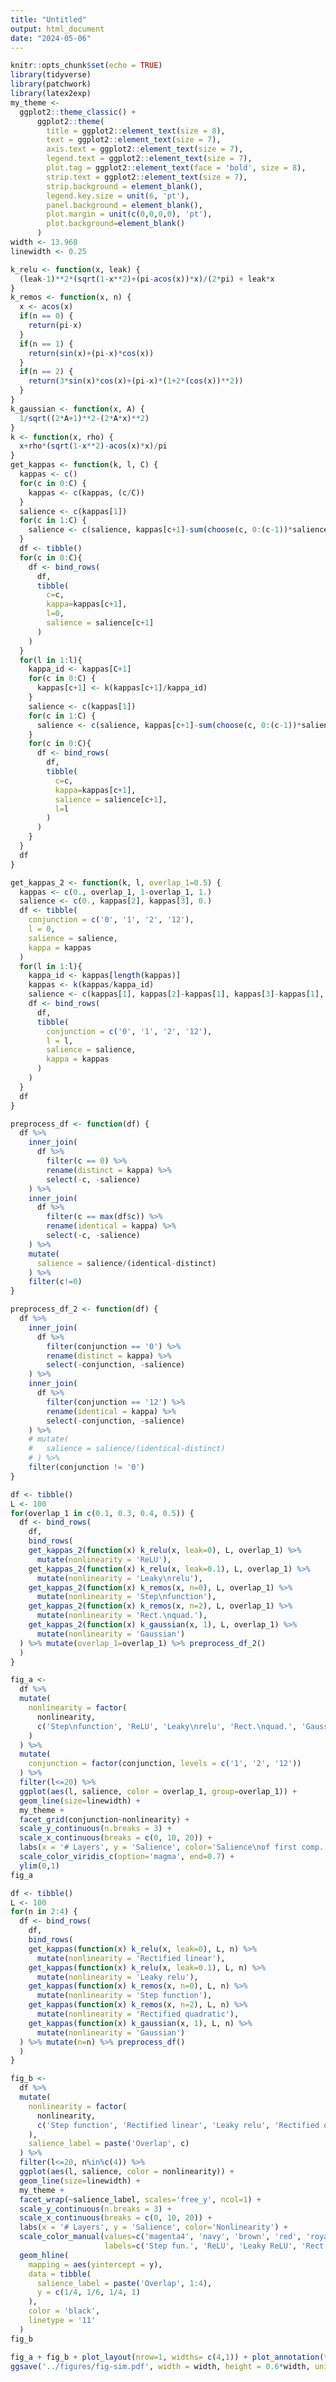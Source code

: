 ```yaml
---
title: "Untitled"
output: html_document
date: "2024-05-06"
---
```


```r
knitr::opts_chunk$set(echo = TRUE)
library(tidyverse)
library(patchwork)
library(latex2exp)
my_theme <-
  ggplot2::theme_classic() +
      ggplot2::theme(
        title = ggplot2::element_text(size = 8),
        text = ggplot2::element_text(size = 7),
        axis.text = ggplot2::element_text(size = 7),
        legend.text = ggplot2::element_text(size = 7),
        plot.tag = ggplot2::element_text(face = 'bold', size = 8),
        strip.text = ggplot2::element_text(size = 7),
        strip.background = element_blank(),
        legend.key.size = unit(6, 'pt'),
        panel.background = element_blank(),
        plot.margin = unit(c(0,0,0,0), 'pt'),
        plot.background=element_blank()
      )
width <- 13.968
linewidth <- 0.25
```

```r
k_relu <- function(x, leak) {
  (leak-1)**2*(sqrt(1-x**2)+(pi-acos(x))*x)/(2*pi) + leak*x
}
k_remos <- function(x, n) {
  x <- acos(x)
  if(n == 0) {
    return(pi-x)
  }
  if(n == 1) {
    return(sin(x)+(pi-x)*cos(x))
  }
  if(n == 2) {
    return(3*sin(x)*cos(x)+(pi-x)*(1+2*(cos(x))**2))
  }
}
k_gaussian <- function(x, A) {
  1/sqrt((2*A+1)**2-(2*A*x)**2)
}
k <- function(x, rho) {
  x+rho*(sqrt(1-x**2)-acos(x)*x)/pi
}
get_kappas <- function(k, l, C) {
  kappas <- c()
  for(c in 0:C) {
    kappas <- c(kappas, (c/C))
  }
  salience <- c(kappas[1])
  for(c in 1:C) {
    salience <- c(salience, kappas[c+1]-sum(choose(c, 0:(c-1))*salience))
  }
  df <- tibble()
  for(c in 0:C){
    df <- bind_rows(
      df,
      tibble(
        c=c,
        kappa=kappas[c+1],
        l=0,
        salience = salience[c+1]
      )
    )
  }
  for(l in 1:l){
    kappa_id <- kappas[C+1]
    for(c in 0:C) {
      kappas[c+1] <- k(kappas[c+1]/kappa_id)
    }
    salience <- c(kappas[1])
    for(c in 1:C) {
      salience <- c(salience, kappas[c+1]-sum(choose(c, 0:(c-1))*salience))
    }
    for(c in 0:C){
      df <- bind_rows(
        df,
        tibble(
          c=c,
          kappa=kappas[c+1],
          salience = salience[c+1],
          l=l
        )
      )
    }
  }
  df
}
```

```r
get_kappas_2 <- function(k, l, overlap_1=0.5) {
  kappas <- c(0., overlap_1, 1-overlap_1, 1.)
  salience <- c(0., kappas[2], kappas[3], 0.)
  df <- tibble(
    conjunction = c('0', '1', '2', '12'),
    l = 0,
    salience = salience,
    kappa = kappas
  )
  for(l in 1:l){
    kappa_id <- kappas[length(kappas)]
    kappas <- k(kappas/kappa_id)
    salience <- c(kappas[1], kappas[2]-kappas[1], kappas[3]-kappas[1], kappas[4]+kappas[1]-(kappas[2]+kappas[3]))/(kappas[4]-kappas[1])
    df <- bind_rows(
      df,
      tibble(
        conjunction = c('0', '1', '2', '12'),
        l = l,
        salience = salience,
        kappa = kappas
      )
    )
  }
  df
}
```


```r
preprocess_df <- function(df) {
  df %>%
    inner_join(
      df %>%
        filter(c == 0) %>%
        rename(distinct = kappa) %>%
        select(-c, -salience)
    ) %>%
    inner_join(
      df %>%
        filter(c == max(df$c)) %>%
        rename(identical = kappa) %>%
        select(-c, -salience)
    ) %>%
    mutate(
      salience = salience/(identical-distinct)
    ) %>%
    filter(c!=0)
}
```

```r
preprocess_df_2 <- function(df) {
  df %>%
    inner_join(
      df %>%
        filter(conjunction == '0') %>%
        rename(distinct = kappa) %>%
        select(-conjunction, -salience)
    ) %>%
    inner_join(
      df %>%
        filter(conjunction == '12') %>%
        rename(identical = kappa) %>%
        select(-conjunction, -salience)
    ) %>%
    # mutate(
    #   salience = salience/(identical-distinct)
    # ) %>%
    filter(conjunction != '0')
}
```

```r
df <- tibble()
L <- 100
for(overlap_1 in c(0.1, 0.3, 0.4, 0.5)) {
  df <- bind_rows(
    df,
    bind_rows(
    get_kappas_2(function(x) k_relu(x, leak=0), L, overlap_1) %>%
      mutate(nonlinearity = 'ReLU'),
    get_kappas_2(function(x) k_relu(x, leak=0.1), L, overlap_1) %>%
      mutate(nonlinearity = 'Leaky\nrelu'),
    get_kappas_2(function(x) k_remos(x, n=0), L, overlap_1) %>%
      mutate(nonlinearity = 'Step\nfunction'),
    get_kappas_2(function(x) k_remos(x, n=2), L, overlap_1) %>%
      mutate(nonlinearity = 'Rect.\nquad.'),
    get_kappas_2(function(x) k_gaussian(x, 1), L, overlap_1) %>%
      mutate(nonlinearity = 'Gaussian')
  ) %>% mutate(overlap_1=overlap_1) %>% preprocess_df_2()
  )
}
```

```r
fig_a <-
  df %>%
  mutate(
    nonlinearity = factor(
      nonlinearity,
      c('Step\nfunction', 'ReLU', 'Leaky\nrelu', 'Rect.\nquad.', 'Gaussian')
    )
  ) %>%
  mutate(
    conjunction = factor(conjunction, levels = c('1', '2', '12'))
  ) %>%
  filter(l<=20) %>%
  ggplot(aes(l, salience, color = overlap_1, group=overlap_1)) +
  geom_line(size=linewidth) +
  my_theme +
  facet_grid(conjunction~nonlinearity) +
  scale_y_continuous(n.breaks = 3) +
  scale_x_continuous(breaks = c(0, 10, 20)) +
  labs(x = '# Layers', y = 'Salience', color='Salience\nof first comp.') +
  scale_color_viridis_c(option='magma', end=0.7) +
  ylim(0,1)
fig_a
```


```r
df <- tibble()
L <- 100
for(n in 2:4) {
  df <- bind_rows(
    df,
    bind_rows(
    get_kappas(function(x) k_relu(x, leak=0), L, n) %>%
      mutate(nonlinearity = 'Rectified linear'),
    get_kappas(function(x) k_relu(x, leak=0.1), L, n) %>%
      mutate(nonlinearity = 'Leaky relu'),
    get_kappas(function(x) k_remos(x, n=0), L, n) %>%
      mutate(nonlinearity = 'Step function'),
    get_kappas(function(x) k_remos(x, n=2), L, n) %>%
      mutate(nonlinearity = 'Rectified quadratic'),
    get_kappas(function(x) k_gaussian(x, 1), L, n) %>%
      mutate(nonlinearity = 'Gaussian')
  ) %>% mutate(n=n) %>% preprocess_df()
  )
}
```

```r
fig_b <-
  df %>%
  mutate(
    nonlinearity = factor(
      nonlinearity,
      c('Step function', 'Rectified linear', 'Leaky relu', 'Rectified quadratic', 'Gaussian')
    ),
    salience_label = paste('Overlap', c)
  ) %>%
  filter(l<=20, n%in%c(4)) %>%
  ggplot(aes(l, salience, color = nonlinearity)) +
  geom_line(size=linewidth) +
  my_theme +
  facet_wrap(~salience_label, scales='free_y', ncol=1) +
  scale_y_continuous(n.breaks = 3) +
  scale_x_continuous(breaks = c(0, 10, 20)) +
  labs(x = '# Layers', y = 'Salience', color='Nonlinearity') +
  scale_color_manual(values=c('magenta4', 'navy', 'brown', 'red', 'royalblue'),
                     labels=c('Step fun.', 'ReLU', 'Leaky ReLU', 'Rect. quad.', 'Gaussian')) +
  geom_hline(
    mapping = aes(yintercept = y),
    data = tibble(
      salience_label = paste('Overlap', 1:4),
      y = c(1/4, 1/6, 1/4, 1)
    ),
    color = 'black',
    linetype = '11'
  )
fig_b
```

```r
fig_a + fig_b + plot_layout(nrow=1, widths= c(4,1)) + plot_annotation(tag_levels='a')
ggsave('../figures/fig-sim.pdf', width = width, height = 0.6*width, units = 'cm')
```

